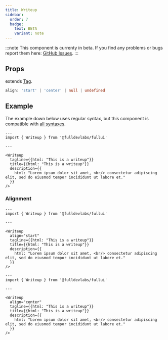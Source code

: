 ```yaml
---
title: Writeup
sidebar: 
  order: 7
  badge:
    text: BETA
    variant: note
---
```


:::note
This component is currenty in beta.
If you find any problems or bugs report them here: [GitHub Issues](https://github.com/fulldevlabs/fullui/issues).
:::

## Props
extends [Tag](/components/tag).
```ts
align: 'start' | 'center' | null | undefined
```

## Example
The example down below uses regular syntax, but this component is compatible with [all syntaxes](/guides/components#syntax).

```astro live
---
import { Writeup } from '@fulldevlabs/fullui'

---

<Writeup
  tagline={{html: "This is a writeup"}}
  title={{html: "This is a writeup"}}
  description={{
    html: "Lorem ipsum dolor sit amet, <br/> consectetur adipiscing elit, sed do eiusmod tempor incididunt ut labore et."
  }}
/>
```

### Alignment

```astro live
---
import { Writeup } from '@fulldevlabs/fullui'

---

<Writeup
  align="start"
  tagline={{html: "This is a writeup"}}
  title={{html: "This is a writeup"}}
  description={{
    html: "Lorem ipsum dolor sit amet, <br/> consectetur adipiscing elit, sed do eiusmod tempor incididunt ut labore et."
  }}
/>
```

```astro live
---
import { Writeup } from '@fulldevlabs/fullui'

---

<Writeup
  align="center"
  tagline={{html: "This is a writeup"}}
  title={{html: "This is a writeup"}}
  description={{
    html: "Lorem ipsum dolor sit amet, <br/> consectetur adipiscing elit, sed do eiusmod tempor incididunt ut labore et."
  }}
/>
```